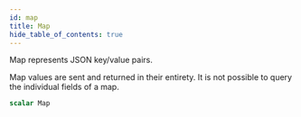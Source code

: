 ```yaml
---
id: map
title: Map
hide_table_of_contents: true
---
```



Map represents JSON key/value pairs.

Map values are sent and returned in their entirety. It is not possible to query the individual fields of a map.

```graphql
scalar Map
```




